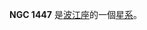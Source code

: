 {{NGCInfoBox|NGCID=NGC 1447|發現者=法蘭斯·萊文沃思|發現日期=1886年-月-日|其他編號=NPM1G -09.0165|曆元=J2000.0|赤經=3時45分47.1秒
|赤緯=-9°1'6"|星座=波江座|星體=星系|星等=14.7|表面亮度=13.8|藍等=15.7}}

'''NGC 1447''' 是[[波江座|波江座]]的一個[[星系|星系]]。

{{NGCReference|1447}}
{{Catalogs|NGC=1447}}